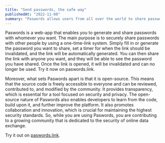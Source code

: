 ```yaml
---
title: "Send passwords, the safe way"
publishedAt: "2022-11-08"
summary: "Paswords allows users from all over the world to share passwords in a secure way. Using our one-time-only link feature no-one gets access to your password except the people you choose."
---
```


Paswords is a web-app that enables you to generate and share passwords with whomever you want. The main purpose is to securely share passwords with other people by using a one-time-link system. Simply fill in or generate the password you want to share, set a timer for when the link should be invalidated, and the link will be automatically generated. You can then share the link with anyone you want, and they will be able to see the password you have shared. Once the link is opened, it will be invalidated and can no longer be used. Try it now on paswords.link.

Moreover, what sets Paswords apart is that it is open-source. This means that the source code is freely accessible to everyone and can be reviewed, contributed to, and modified by the community. It provides transparency, which is essential for a tool focused on security and privacy. The open-source nature of Paswords also enables developers to learn from the code, build upon it, and further improve the platform. It also promotes collaboration and innovation, which is crucial for maintaining the highest security standards. So, while you are using Paswords, you are contributing to a growing community that is dedicated to the security of online data exchange.

Try it out on [paswords.link](https://paswords.link).
